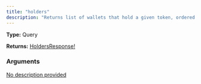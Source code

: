 ```yaml
---
title: "holders"
description: "Returns list of wallets that hold a given token, ordered by holdings descending. Also has the unique count of holders for that token"
---
```


**Type:** Query

**Returns:** [HoldersResponse!](/api-reference/types/holdersresponse)

### Arguments

<a href="/api-reference/types/holdersinput">
  <ResponseField name="input" type="HoldersInput!" required>
    No description provided
  </ResponseField>
</a>

